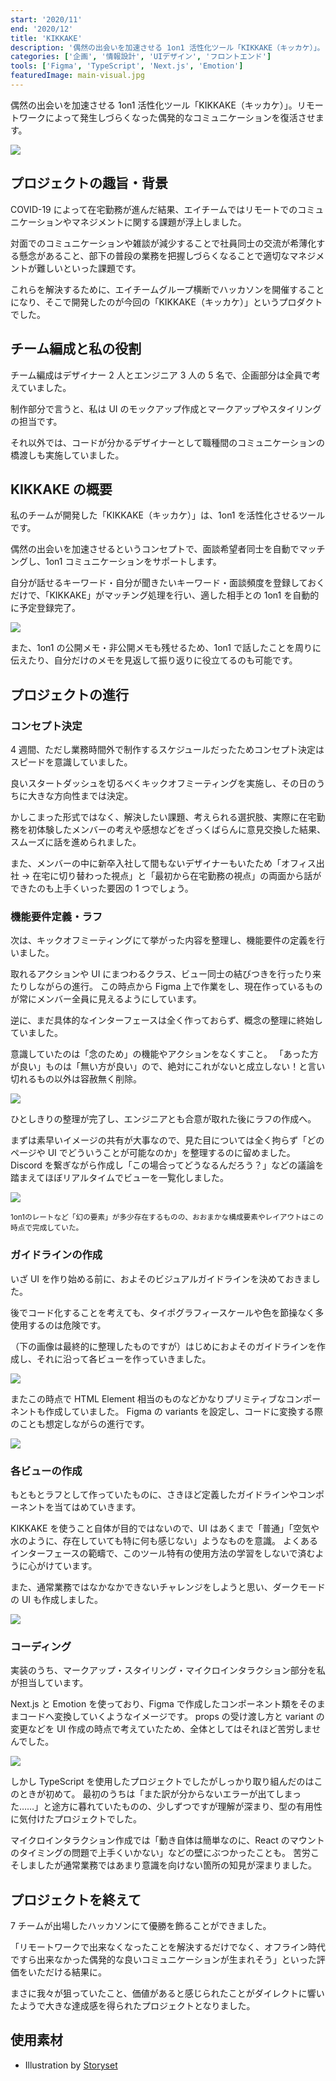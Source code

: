 ```yaml
---
start: '2020/11'
end: '2020/12'
title: 'KIKKAKE'
description: '偶然の出会いを加速させる 1on1 活性化ツール「KIKKAKE（キッカケ）」。リモートワークによって発生しづらくなった偶発的なコミュニケーションを復活させます。'
categories: ['企画', '情報設計', 'UIデザイン', 'フロントエンド']
tools: ['Figma', 'TypeScript', 'Next.js', 'Emotion']
featuredImage: main-visual.jpg
---
```


偶然の出会いを加速させる 1on1 活性化ツール「KIKKAKE（キッカケ）」。リモートワークによって発生しづらくなった偶発的なコミュニケーションを復活させます。

![](./view-list.jpg)

## プロジェクトの趣旨・背景

COVID-19 によって在宅勤務が進んだ結果、エイチームではリモートでのコミュニケーションやマネジメントに関する課題が浮上しました。

対面でのコミュニケーションや雑談が減少することで社員同士の交流が希薄化する懸念があること、部下の普段の業務を把握しづらくなることで適切なマネジメントが難しいといった課題です。

これらを解決するために、エイチームグループ横断でハッカソンを開催することになり、そこで開発したのが今回の「KIKKAKE（キッカケ）」というプロダクトでした。

## チーム編成と私の役割

チーム編成はデザイナー 2 人とエンジニア 3 人の 5 名で、企画部分は全員で考えていました。

制作部分で言うと、私は UI のモックアップ作成とマークアップやスタイリングの担当です。

それ以外では、コードが分かるデザイナーとして職種間のコミュニケーションの橋渡しも実施していました。

## KIKKAKE の概要

私のチームが開発した「KIKKAKE（キッカケ）」は、1on1 を活性化させるツールです。

偶然の出会いを加速させるというコンセプトで、面談希望者同士を自動でマッチングし、1on1 コミュニケーションをサポートします。

自分が話せるキーワード・自分が聞きたいキーワード・面談頻度を登録しておくだけで、「KIKKAKE」がマッチング処理を行い、適した相手との 1on1 を自動的に予定登録完了。

![](./automatically-add-appointments.jpg)

また、1on1 の公開メモ・非公開メモも残せるため、1on1 で話したことを周りに伝えたり、自分だけのメモを見返して振り返りに役立てるのも可能です。

## プロジェクトの進行

### コンセプト決定

4 週間、ただし業務時間外で制作するスケジュールだったためコンセプト決定はスピードを意識していました。

良いスタートダッシュを切るべくキックオフミーティングを実施し、その日のうちに大きな方向性までは決定。

かしこまった形式ではなく、解決したい課題、考えられる選択肢、実際に在宅勤務を初体験したメンバーの考えや感想などをざっくばらんに意見交換した結果、スムーズに話を進められました。

また、メンバーの中に新卒入社して間もないデザイナーもいたため「オフィス出社 → 在宅に切り替わった視点」と「最初から在宅勤務の視点」の両面から話ができたのも上手くいった要因の 1 つでしょう。

### 機能要件定義・ラフ

次は、キックオフミーティングにて挙がった内容を整理し、機能要件の定義を行いました。

取れるアクションや UI にまつわるクラス、ビュー同士の結びつきを行ったり来たりしながらの進行。
この時点から Figma 上で作業をし、現在作っているものが常にメンバー全員に見えるようにしています。

逆に、まだ具体的なインターフェースは全く作っておらず、概念の整理に終始していました。

意識していたのは「念のため」の機能やアクションをなくすこと。
「あった方が良い」ものは「無い方が良い」ので、絶対にこれがないと成立しない！と言い切れるもの以外は容赦無く削除。

![](./ui-modeling.jpg)

ひとしきりの整理が完了し、エンジニアとも合意が取れた後にラフの作成へ。

まずは素早いイメージの共有が大事なので、見た目については全く拘らず「どのページや UI でどういうことが可能なのか」を整理するのに留めました。
Discord を繋ぎながら作成し「この場合ってどうなるんだろう？」などの議論を踏まえてほぼリアルタイムでビューを一覧化しました。

![](./rough.jpg)

<small>1on1のレートなど「幻の要素」が多少存在するものの、おおまかな構成要素やレイアウトはこの時点で完成していた。</small>

### ガイドラインの作成

いざ UI を作り始める前に、およそのビジュアルガイドラインを決めておきました。

後でコード化することを考えても、タイポグラフィースケールや色を節操なく多使用するのは危険です。

（下の画像は最終的に整理したものですが）はじめにおよそのガイドラインを作成し、それに沿って各ビューを作っていきました。

![](./guidelines.jpg)

またこの時点で HTML Element 相当のものなどかなりプリミティブなコンポーネントも作成していました。
Figma の variants を設定し、コードに変換する際のことも想定しながらの進行です。

![](./components.jpg)

### 各ビューの作成

もともとラフとして作っていたものに、さきほど定義したガイドラインやコンポーネントを当てはめていきます。

KIKKAKE を使うこと自体が目的ではないので、UI はあくまで「普通」「空気や水のように、存在していても特に何も感じない」ようなものを意識。
よくあるインターフェースの範疇で、このツール特有の使用方法の学習をしないで済むように心がけています。

また、通常業務ではなかなかできないチャレンジをしようと思い、ダークモードの UI も作成しました。

![](./dark-theme.jpg)

### コーディング

実装のうち、マークアップ・スタイリング・マイクロインタラクション部分を私が担当しています。

Next.js と Emotion を使っており、Figma で作成したコンポーネント類をそのままコードへ変換していくようなイメージです。
props の受け渡し方と variant の変更などを UI 作成の時点で考えていたため、全体としてはそれほど苦労しませんでした。

![](./technology-stack.png)

しかし TypeScript を使用したプロジェクトでしたがしっかり取り組んだのはこのときが初めて。
最初のうちは「また訳が分からないエラーが出てしまった……」と途方に暮れていたものの、少しずつですが理解が深まり、型の有用性に気付けたプロジェクトでした。

マイクロインタラクション作成では「動き自体は簡単なのに、React のマウントのタイミングの問題で上手くいかない」などの壁にぶつかったことも。
苦労こそしましたが通常業務ではあまり意識を向けない箇所の知見が深まりました。

## プロジェクトを終えて

7 チームが出場したハッカソンにて優勝を飾ることができました。

「リモートワークで出来なくなったことを解決するだけでなく、オフライン時代ですら出来なかった偶発的な良いコミュニケーションが生まれそう」といった評価をいただける結果に。

まさに我々が狙っていたこと、価値があると感じられたことがダイレクトに響いたようで大きな達成感を得られたプロジェクトとなりました。

## 使用素材

- Illustration by [Storyset](https://storyset.com/)
